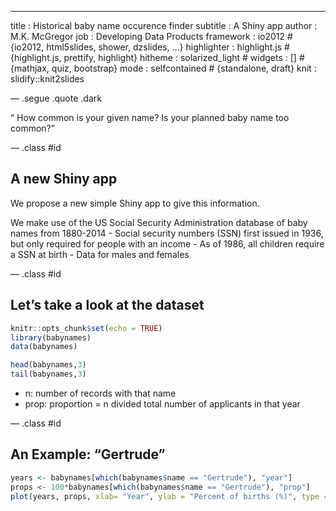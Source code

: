 ---
title       : Historical baby name occurence finder
subtitle    : A Shiny app
author      : M.K. McGregor
job         : Developing Data Products
framework   : io2012        # {io2012, html5slides, shower, dzslides, ...}
highlighter : highlight.js  # {highlight.js, prettify, highlight}
hitheme     : solarized_light      # 
widgets     : []            # {mathjax, quiz, bootstrap}
mode        : selfcontained # {standalone, draft}
knit        : slidify::knit2slides

--- .segue .quote .dark

<q> How common is your given name? Is your planned baby name too common?</q>

<style>
.dark q {
  color: white;
}
</style>

--- .class #id

## A new Shiny app

We propose a new simple Shiny app to give this information.

We make use of the US Social Security Administration database of baby names from 1880-2014
- Social security numbers (SSN) first issued in 1936, but only required for people with an income
- As of 1986, all children require a SSN at birth
- Data for males and females



--- .class #id 

## Let's take a look at the dataset

```{r setup, include=FALSE}
knitr::opts_chunk$set(echo = TRUE)
library(babynames)
data(babynames)
```

```{r head and tail, comment=NA}
head(babynames,3)
tail(babynames,3)
```

- n: number of records with that name
- prop: proportion = n divided total number of applicants in that year


--- .class #id 

## An Example: "Gertrude"

```{r plot, comment=NA}
years <- babynames[which(babynames$name == "Gertrude"), "year"]
props <- 100*babynames[which(babynames$name == "Gertrude"), "prop"]
plot(years, props, xlab= "Year", ylab = "Percent of births (%)", type = "l", lwd=3, col="blue")
```


